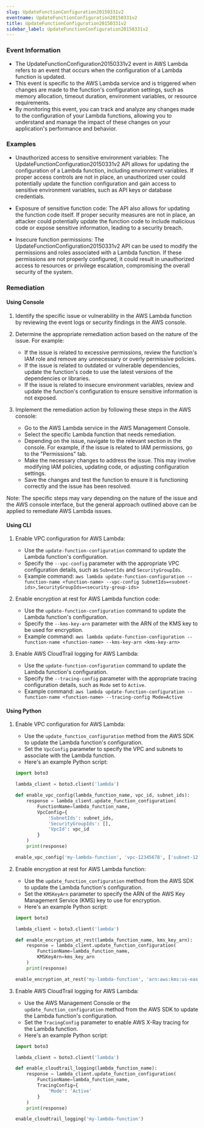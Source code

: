 ```yaml
--- 
slug: UpdateFunctionConfiguration20150331v2
eventname: UpdateFunctionConfiguration20150331v2
title: UpdateFunctionConfiguration20150331v2
sidebar_label: UpdateFunctionConfiguration20150331v2
---
```

                       
### Event Information

- The UpdateFunctionConfiguration20150331v2 event in AWS Lambda refers to an event that occurs when the configuration of a Lambda function is updated.
- This event is specific to the AWS Lambda service and is triggered when changes are made to the function's configuration settings, such as memory allocation, timeout duration, environment variables, or resource requirements.
- By monitoring this event, you can track and analyze any changes made to the configuration of your Lambda functions, allowing you to understand and manage the impact of these changes on your application's performance and behavior.


### Examples

- Unauthorized access to sensitive environment variables: The UpdateFunctionConfiguration20150331v2 API allows for updating the configuration of a Lambda function, including environment variables. If proper access controls are not in place, an unauthorized user could potentially update the function configuration and gain access to sensitive environment variables, such as API keys or database credentials.

- Exposure of sensitive function code: The API also allows for updating the function code itself. If proper security measures are not in place, an attacker could potentially update the function code to include malicious code or expose sensitive information, leading to a security breach.

- Insecure function permissions: The UpdateFunctionConfiguration20150331v2 API can be used to modify the permissions and roles associated with a Lambda function. If these permissions are not properly configured, it could result in unauthorized access to resources or privilege escalation, compromising the overall security of the system.

### Remediation

#### Using Console

1. Identify the specific issue or vulnerability in the AWS Lambda function by reviewing the event logs or security findings in the AWS console.

2. Determine the appropriate remediation action based on the nature of the issue. For example:
   - If the issue is related to excessive permissions, review the function's IAM role and remove any unnecessary or overly permissive policies.
   - If the issue is related to outdated or vulnerable dependencies, update the function's code to use the latest versions of the dependencies or libraries.
   - If the issue is related to insecure environment variables, review and update the function's configuration to ensure sensitive information is not exposed.

3. Implement the remediation action by following these steps in the AWS console:
   - Go to the AWS Lambda service in the AWS Management Console.
   - Select the specific Lambda function that needs remediation.
   - Depending on the issue, navigate to the relevant section in the console. For example, if the issue is related to IAM permissions, go to the "Permissions" tab.
   - Make the necessary changes to address the issue. This may involve modifying IAM policies, updating code, or adjusting configuration settings.
   - Save the changes and test the function to ensure it is functioning correctly and the issue has been resolved.

Note: The specific steps may vary depending on the nature of the issue and the AWS console interface, but the general approach outlined above can be applied to remediate AWS Lambda issues.

#### Using CLI

1. Enable VPC configuration for AWS Lambda:
   - Use the `update-function-configuration` command to update the Lambda function's configuration.
   - Specify the `--vpc-config` parameter with the appropriate VPC configuration details, such as `SubnetIds` and `SecurityGroupIds`.
   - Example command: `aws lambda update-function-configuration --function-name <function-name> --vpc-config SubnetIds=<subnet-ids>,SecurityGroupIds=<security-group-ids>`

2. Enable encryption at rest for AWS Lambda function code:
   - Use the `update-function-configuration` command to update the Lambda function's configuration.
   - Specify the `--kms-key-arn` parameter with the ARN of the KMS key to be used for encryption.
   - Example command: `aws lambda update-function-configuration --function-name <function-name> --kms-key-arn <kms-key-arn>`

3. Enable AWS CloudTrail logging for AWS Lambda:
   - Use the `update-function-configuration` command to update the Lambda function's configuration.
   - Specify the `--tracing-config` parameter with the appropriate tracing configuration details, such as `Mode` set to `Active`.
   - Example command: `aws lambda update-function-configuration --function-name <function-name> --tracing-config Mode=Active`

#### Using Python

1. Enable VPC configuration for AWS Lambda:
   - Use the `update_function_configuration` method from the AWS SDK to update the Lambda function's configuration.
   - Set the `VpcConfig` parameter to specify the VPC and subnets to associate with the Lambda function.
   - Here's an example Python script:

   ```python
   import boto3

   lambda_client = boto3.client('lambda')

   def enable_vpc_config(lambda_function_name, vpc_id, subnet_ids):
       response = lambda_client.update_function_configuration(
           FunctionName=lambda_function_name,
           VpcConfig={
               'SubnetIds': subnet_ids,
               'SecurityGroupIds': [],
               'VpcId': vpc_id
           }
       )
       print(response)

   enable_vpc_config('my-lambda-function', 'vpc-12345678', ['subnet-12345678', 'subnet-87654321'])
   ```

2. Enable encryption at rest for AWS Lambda function:
   - Use the `update_function_configuration` method from the AWS SDK to update the Lambda function's configuration.
   - Set the `KMSKeyArn` parameter to specify the ARN of the AWS Key Management Service (KMS) key to use for encryption.
   - Here's an example Python script:

   ```python
   import boto3

   lambda_client = boto3.client('lambda')

   def enable_encryption_at_rest(lambda_function_name, kms_key_arn):
       response = lambda_client.update_function_configuration(
           FunctionName=lambda_function_name,
           KMSKeyArn=kms_key_arn
       )
       print(response)

   enable_encryption_at_rest('my-lambda-function', 'arn:aws:kms:us-east-1:123456789012:key/abcd1234-5678-90ab-cdef-1234567890ab')
   ```

3. Enable AWS CloudTrail logging for AWS Lambda:
   - Use the AWS Management Console or the `update_function_configuration` method from the AWS SDK to update the Lambda function's configuration.
   - Set the `TracingConfig` parameter to enable AWS X-Ray tracing for the Lambda function.
   - Here's an example Python script:

   ```python
   import boto3

   lambda_client = boto3.client('lambda')

   def enable_cloudtrail_logging(lambda_function_name):
       response = lambda_client.update_function_configuration(
           FunctionName=lambda_function_name,
           TracingConfig={
               'Mode': 'Active'
           }
       )
       print(response)

   enable_cloudtrail_logging('my-lambda-function')
   ```


 